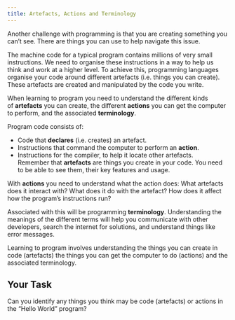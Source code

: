 ```yaml
---
title: Artefacts, Actions and Terminology
---
```


Another challenge with programming is that you are creating something you can’t see. There are things you can use to help navigate this issue. 

The machine code for a typical program contains millions of very small instructions. We need to organise these instructions in a way to help us think and work at a higher level. To achieve this, programming languages organise your code around different artefacts (i.e. things you can create). These artefacts are created and manipulated by the code you write. 

When learning to program you need to understand the different kinds of **artefacts** you can create, the different **actions** you can get the computer to perform, and the associated **terminology**.

Program code consists of:  

- Code that **declares** (i.e. creates) an artefact. 
- Instructions that command the computer to perform an **action**.
- Instructions for the compiler, to help it locate other artefacts.  
 
Remember that **artefacts** are things you create in your code. You need to be able to see them, their key features and usage. 

With **actions** you need to understand what the action does: What artefacts does it interact with? What does it do with the artefact? How does it affect how the program’s instructions run? 

Associated with this will be programming **terminology**. Understanding the meanings of the different terms will help you communicate with other developers, search the internet for solutions, and understand things like error messages. 

Learning to program involves understanding the things you can create in code (artefacts) the things you can get the computer to do (actions) and the associated terminology. 

## Your Task
Can you identify any things you think may be code (artefacts) or actions in the “Hello World” program? 
